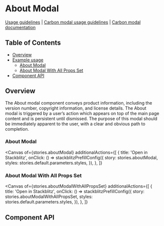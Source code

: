 
# About Modal

[Usage guidelines](https://pages.github.ibm.com/carbon/ibm-products/components/about-modal/usage/)
|
[Carbon modal usage guidelines](https://www.carbondesignsystem.com/components/modal/usage)
|
[Carbon modal documentation](https://react.carbondesignsystem.com/?path=/docs/components-modal)

## Table of Contents

- [Overview](#overview)
- [Example usage](#example-usage)
  - [About Modal](#about-modal-1)
  - [About Modal With All Props Set](#about-modal-with-all-props-set)
- [Component API](#component-api)

## Overview

The About modal component conveys product information, including the version
number, copyright information, and license details. The About modal is triggered
by a user’s action which appears on top of the main page content and is
persistent until dismissed. The purpose of this modal should be immediately
apparent to the user, with a clear and obvious path to completion.

### About Modal

<Canvas
  of={stories.aboutModal}
  additionalActions={[
    {
      title: 'Open in Stackblitz',
      onClick: () =>
        stackblitzPrefillConfig({
          story: stories.aboutModal,
          styles: stories.default.parameters.styles,
        }),
    },
  ]}
></Canvas>

### About Modal With All Props Set

<Canvas
  of={stories.aboutModalWithAllPropsSet}
  additionalActions={[
    {
      title: 'Open in Stackblitz',
      onClick: () =>
        stackblitzPrefillConfig({
          story: stories.aboutModalWithAllPropsSet,
          styles: stories.default.parameters.styles,
        }),
    },
  ]}
></Canvas>

## Component API

<Controls />
